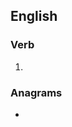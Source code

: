 ==English==

===Verb===
{{head|en|verb form}}

# {{en-third-person singular of|endear}}

===Anagrams===
* {{anagrams|en|a=adeenrs|Andrees|arse end|deaners|serenda}}